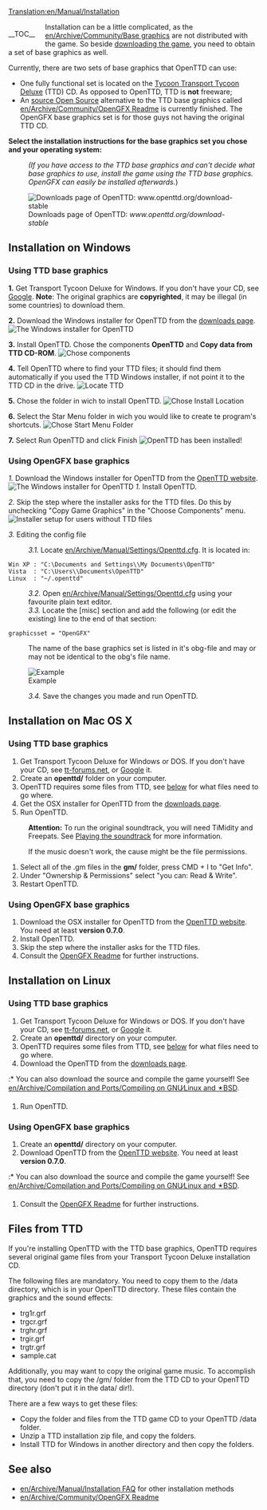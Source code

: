 [[Translation:en/Manual/Installation]]
{{en/Outdated|The page doesnt include OpenTTD 1.0.0 automatic installation and a bit rough, see [http://vcs.openttd.org/svn/browser/trunk/readme.txt installation readme] for reference.<br>Also note almost duplicate page at [[en/Archive/Manual/Installation FAQ]]}} 
<div style="float:left; padding-right: 20px;">__TOC__</div>{{en/Manual/Navigation}}
Installation can be a little complicated, as the [[en/Archive/Community/Base graphics]] are not distributed with the game. So beside [http://www.openttd.org/ downloading the game], you need to obtain a set of base graphics as well.

Currently, there are two sets of base graphics that OpenTTD can use:
* One fully functional set is located on the [https://www.wikipedia.org/wiki/Transport Tycoon Transport Tycoon Deluxe] (TTD) CD. As opposed to OpenTTD, TTD is '''not''' freeware;
* An [https://www.wikipedia.org/wiki/Open source Open Source] alternative to the TTD base graphics called [[en/Archive/Community/OpenGFX Readme]] is currently finished. The OpenGFX base graphics set is for those guys not having the original TTD CD.

'''Select the installation instructions for the base graphics set you chose and your operating system:'''
:<p style="font-size: 90%">''(If you have access to the TTD base graphics and can't decide what base graphics to use, install the game using the TTD base graphics. OpenGFX can easily be installed afterwards.'')</p>

[[File:en/Manual/Installation 1a.png|frame|center|Downloads page of OpenTTD: ''www.openttd.org/download-stable'']]

== Installation on Windows ==
===Using TTD base graphics===
'''1.''' Get Transport Tycoon Deluxe for Windows. If you don't have your CD, see [http://www.google.com/search?q=transport+tycoon+deluxe Google]. '''Note''': The original graphics are '''copyrighted''', it may be illegal (in some countries) to download them.

'''2.''' Download the Windows installer for OpenTTD from the [http://www.openttd.org/download-stable downloads page].
[[File:en/Manual/Installation 1b.png|frame|center|The Windows installer for OpenTTD]]

'''3.''' Install OpenTTD. Chose the components '''OpenTTD''' and '''Copy data from TTD CD-ROM'''.
[[File:en/Manual/Installation 2.png|frame|center|Chose components]]

'''4.''' Tell OpenTTD where to find your TTD files; it should find them automatically if you used the TTD Windows installer, if not point it to the TTD CD in the drive.
[[File:en/Manual/Installation 3.png|frame|center|Locate TTD]]

'''5.''' Chose the folder in wich to install OpenTTD.
[[File:en/Manual/Installation 4.png|frame|center|Chose Install Location]]

'''6.''' Select the Star Menu folder in wich you would like to create te program's shortcuts.
[[File:en/Manual/Installation 5.png|frame|center|Chose Start Menu Folder]]

'''7.''' Select Run OpenTTD and click Finish
[[File:en/Manual/Installation 6.png|frame|center|OpenTTD has been installed!]]

===Using OpenGFX base graphics===
''1.'' Download the Windows installer for OpenTTD from the [http://www.openttd.org/ OpenTTD website].
[[File:en/Manual/Installation 1b.png|frame|center|The Windows installer for OpenTTD]]
''1.'' Install OpenTTD.

''2.'' Skip the step where the installer asks for the TTD files. Do this by unchecking "Copy Game Graphics" in the "Choose Components" menu.
[[File:en/Manual/Installation 2 gfx.png|frame|center|Installer setup for users without TTD files]]

''3.'' Editing the config file
:''3.1.'' Locate [[en/Archive/Manual/Settings/Openttd.cfg]]. It is located in:
 Win XP : "C:\Documents and Settings\<username>\My Documents\OpenTTD"
 Vista  : "C:\Users\<username>\Documents\OpenTTD"
 Linux  : "~/.openttd"
:''3.2.'' Open [[en/Archive/Manual/Settings/Openttd.cfg]] using your favourite plain text editor.
:''3.3.'' Locate the [misc] section and add the following (or edit the existing) line to the end of that section:
 graphicsset = "OpenGFX"
: The name of the base graphics set is listed in it's obg-file and may or may not be identical to the obg's file name.
[[File:en/Manual/Installation 9 grx manual configuration cfg.png|frame|center|Example]]
:''3.4.'' Save the changes you made and run OpenTTD.

== Installation on Mac OS X ==
===Using TTD base graphics===
#Get Transport Tycoon Deluxe for Windows or DOS. If you don't have your CD, see [http://www.tt-forums.net/viewtopic.php?t=3407 tt-forums.net], or [http://www.google.com/search?q=transport+tycoon+deluxe Google] it.
#Create an '''openttd/''' folder on your computer.
#OpenTTD requires some files from TTD, see [[#files-from-ttd|below]] for what files need to go where.
#Get the OSX installer for OpenTTD from the [http://www.openttd.org/download-stable downloads page].
#Run OpenTTD.


:'''Attention:''' To run the original soundtrack, you will need TiMidity and Freepats. See [[en/Archive/Compilation and Ports/Compiling on GNU∕Linux and 🟉BSD#playing-the-soundtrack|Playing the soundtrack]] for more information.


:If the music doesn't work, the cause might be the file permissions.
#Select all of the .gm files in the '''gm/''' folder, press CMD + I to "Get Info".
#Under "Ownership & Permissions" select "you can: Read & Write".
#Restart OpenTTD.


===Using OpenGFX base graphics===
# Download the OSX installer for OpenTTD from the [http://www.openttd.org/ OpenTTD website]. You need at least '''version 0.7.0'''.
# Install OpenTTD.
# Skip the step where the installer asks for the TTD files.
# Consult the [[en/Archive/Community/OpenGFX Readme#manually-installing-opengfx|OpenGFX Readme]] for further instructions.


== Installation on Linux ==
===Using TTD base graphics===
#Get Transport Tycoon Deluxe for Windows or DOS.  If you don't have your CD, see [http://www.tt-forums.net/viewtopic.php?t=3407 tt-forums.net], or [http://www.google.com/search?q=transport+tycoon+deluxe Google] it.
#Create an '''openttd/''' directory on your computer.
#OpenTTD requires some files from TTD, see [[#files-from-ttd|below]] for what files need to go where.
#Download the OpenTTD from the [http://www.openttd.org/download-stable downloads page].
:* You can also download the source and compile the game yourself! See [[en/Archive/Compilation and Ports/Compiling on GNU∕Linux and 🟉BSD]].
#Run OpenTTD.


===Using OpenGFX base graphics===
#Create an '''openttd/''' directory on your computer.
# Download OpenTTD from the [http://www.openttd.org/ OpenTTD website]. You need at least '''version 0.7.0'''.
:* You can also download the source and compile the game yourself! See [[en/Archive/Compilation and Ports/Compiling on GNU∕Linux and 🟉BSD]].
# Consult the [[en/Archive/Community/OpenGFX Readme#manually-installing-opengfx|OpenGFX Readme]] for further instructions.


== Files from TTD ==
If you're installing OpenTTD with the TTD base graphics, OpenTTD requires several original game files from your Transport Tycoon Deluxe installation CD.

The following files are mandatory. You need to copy them to the /data directory, which is in your OpenTTD directory. These files contain the graphics and the sound effects:
* trg1r.grf
* trgcr.grf
* trghr.grf
* trgir.grf
* trgtr.grf
* sample.cat


Additionally, you may want to copy the original game music. To accomplish that, you need to copy the /gm/ folder from the TTD CD to your OpenTTD directory (don't put it in the data/ dir!).


There are a few ways to get these files:
* Copy the folder and files from the TTD game CD to your OpenTTD /data folder.
* Unzip a TTD installation zip file, and copy the folders.
* Install TTD for Windows in another directory and then copy the folders.

== See also ==
* [[en/Archive/Manual/Installation FAQ]] for other installation methods
* [[en/Archive/Community/OpenGFX Readme]]